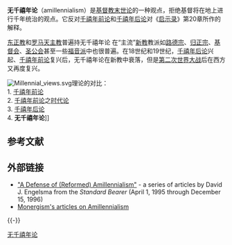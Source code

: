 {{unreferenced|time=2009-07-10T03:02:15+00:00}}
{{Pathnav|基督教|基督教神学|基督教末世论|千禧年主义}}
{{基督教末世论}}

'''无千禧年论'''（amillennialism）是[[基督教末世论|基督教末世论]]的一种观点，拒绝基督将在地上进行千年统治的观点。它反对[[千禧年前论|千禧年前论]]和[[千禧年后论|千禧年后论]]对《[[启示录|启示录]]》第20章所作的解释。

[[东正教|东正教]]和[[罗马天主教|罗马天主教]]普遍持无千禧年论<!-- ，which generally follows Augustine on this point and which has deemed that premillennialism "cannot safely be taught."<ref name="CatRapture"/> -->在“主流”[[新教|新教]]教派如[[路德宗|路德宗]]、[[归正宗|归正宗]]、[[基督会|基督会]]、[[圣公会|圣公会]]甚至一些[[福音派|福音派]]中也很普遍。在18世纪和19世纪，[[千禧年后论|千禧年后论]]兴起、[[千禧年前论|千禧年前论]]复兴后，无千禧年论在新教中衰落，但是[[第二次世界大战|第二次世界大战]]后在西方又再度复兴。

[[File:Millennial_views.svg|thumb]]理论的对比：<br>1. [[千禧年前论|千禧年前论]]<br>2. [[千禧年前论|千禧年前论]]之[[时代论|时代论]]<br>3. [[千禧年后论|千禧年后论]]<br>4. '''无千禧年论''']]

== 参考文献 ==
{{Reflist}}

== 外部链接 ==
*[http://www.prca.org/articles/amillennialism.html "A Defense of (Reformed) Amillennialism"] {{Wayback|url=http://www.prca.org/articles/amillennialism.html |date=20201112034731 }} - a series of articles by David J. Engelsma from the ''Standard Bearer'' (April 1, 1995 through December 15, 1996)
*[https://web.archive.org/web/20070317060649/http://www.monergism.com/directory/link_category/Eschatology/Amillennialism/ Monergism's articles on Amillennialism]

{{-}}
{{基督教神学}}

[[Category:无千禧年论|]]